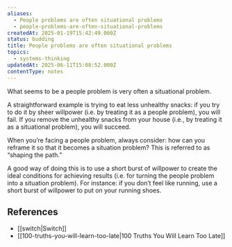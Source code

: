 ```yaml
---
aliases:
  - People problems are often situational problems
  - people-problems-are-often-situational-problems
createdAt: 2025-01-19T15:42:49.000Z
status: budding
title: People problems are often situational problems
topics:
  - systems-thinking
updatedAt: 2025-06-11T15:08:52.000Z
contentType: notes
---
```

What seems to be a people problem is very often a situational problem.

A straightforward example is trying to eat less unhealthy snacks: if you try to do it by sheer willpower (i.e. by treating it as a people problem), you will fail. If you remove the unhealthy snacks from your house (i.e., by treating it as a situational problem), you will succeed.

When you’re facing a people problem, always consider: how can you reframe it so that it becomes a situation problem? This is referred to as “shaping the path.”

A good way of doing this is to use a short burst of willpower to create the ideal conditions for achieving results (i.e. for turning the people problem into a situation problem). For instance: if you don’t feel like running, use a short burst of willpower to put on your running shoes.

## References

- [[switch|Switch]]
- [[100-truths-you-will-learn-too-late|100 Truths You Will Learn Too Late]]

